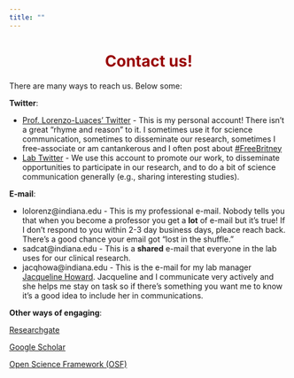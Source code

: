 ```yaml
---
title: ""
---
```


<center>
<h1 style="color:#990000">**Contact us!**</h1>
</center>



There are many ways to reach us. Below some:

**Twitter**: 

- [Prof. Lorenzo-Luaces' Twitter](https://twitter.com/lluaces) - This is my personal account! There isn't a great "rhyme and reason" to it. I sometimes use it for science communication, sometimes to disseminate our research, sometimes I free-associate or am cantankerous and I often post about [#FreeBritney](https://en.wikipedia.org/wiki/Britney_Spears_conservatorship_dispute) 
- [Lab Twitter](https://twitter.com/sadcat_labiu) - We use this account to promote our work, to disseminate opportunities to participate in our research, and to do a bit of science communication generally (e.g., sharing interesting studies).

**E-mail**: 

- lolorenz@indiana.edu - This is my professional e-mail. Nobody tells you that when you become a professor you get a **lot** of e-mail but it's true! If I don't respond to you within 2-3 day business days, pleace reach back. There's a good chance your email got "lost in the shuffle."
- sadcat@indiana.edu - This is a **shared** e-mail that everyone in the lab uses for our clinical research.
- jacqhowa@indiana.edu - This is the e-mail for my lab manager [Jacqueline Howard](https://lluaces1.github.io/people.html). Jacqueline and I communicate very actively and she helps me stay on task so if there's something you want me to know it's a good idea to include her in communications.

**Other ways of engaging**:

[Researchgate](https://www.researchgate.net/profile/Lorenzo-Lorenzo-Luaces)

[Google Scholar](https://scholar.google.com/citations?user=spa-J5kAAAAJ&hl=en&oi=ao) 

[Open Science Framework (OSF)](https://osf.io/ft5pb/)